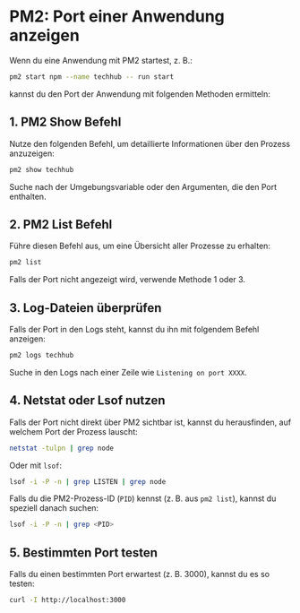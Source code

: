 # PM2: Port einer Anwendung anzeigen

Wenn du eine Anwendung mit PM2 startest, z. B.:

```bash
pm2 start npm --name techhub -- run start
```

kannst du den Port der Anwendung mit folgenden Methoden ermitteln:

## 1. **PM2 Show Befehl**
Nutze den folgenden Befehl, um detaillierte Informationen über den Prozess anzuzeigen:

```bash
pm2 show techhub
```

Suche nach der Umgebungsvariable oder den Argumenten, die den Port enthalten.

## 2. **PM2 List Befehl**

Führe diesen Befehl aus, um eine Übersicht aller Prozesse zu erhalten:

```bash
pm2 list
```

Falls der Port nicht angezeigt wird, verwende Methode 1 oder 3.

## 3. **Log-Dateien überprüfen**
Falls der Port in den Logs steht, kannst du ihn mit folgendem Befehl anzeigen:

```bash
pm2 logs techhub
```

Suche in den Logs nach einer Zeile wie `Listening on port XXXX`.

## 4. **Netstat oder Lsof nutzen**
Falls der Port nicht direkt über PM2 sichtbar ist, kannst du herausfinden, auf welchem Port der Prozess lauscht:

```bash
netstat -tulpn | grep node
```

Oder mit `lsof`:

```bash
lsof -i -P -n | grep LISTEN | grep node
```

Falls du die PM2-Prozess-ID (`PID`) kennst (z. B. aus `pm2 list`), kannst du speziell danach suchen:

```bash
lsof -i -P -n | grep <PID>
```

## 5. **Bestimmten Port testen**
Falls du einen bestimmten Port erwartest (z. B. 3000), kannst du es so testen:

```bash
curl -I http://localhost:3000
```
